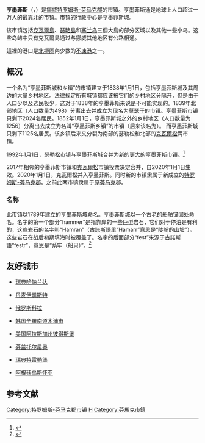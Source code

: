 {{Expand English|time=2016-1-11}}
{{noteTA
|T=zh-cn:哈默弗斯特;zh-hk:哈默弗斯特;zh-tw:亨墨菲斯
|1=zh-cn:哈默弗斯特;zh-hk:哈默弗斯特;zh-tw:亨墨菲斯
}}
{{Infobox Settlement
| name = 哈默弗斯特
| native_name = {{Lang|no|Hammerfest}}<br/>{{Lang|sme|Hámmerfeasta}}
| image_skyline = Hammerfest Juni 2005.jpg
| imagesize = 250px
| image_caption = 
| image_flag = 
| image_shield = Hammerfest official komm.svg
| pushpin_map = Norway
| pushpin_label_position = bottom
| subdivision_type = 国家
| subdivision_name = {{NOR}}
| subdivision_type1 = [[挪威行政区划|郡]]
| subdivision_name1 = [[特罗姆斯-芬马克郡|特罗姆斯-芬马克郡]]
| subdivision_type2 = 
| subdivision_name2 = 
| elevation_m = 
| elevation_ft = 
| area_total_km2 = 849
| population_as_of = 2005年
| population_total = 9261
| population_density_km2 = auto
| timezone = [[欧洲中部时间|CET]]
| utc_offset = +1
| timezone_DST = [[CEST|CEST]]
| utc_offset_DST = +2
| latd = 70
| latm = 39
| lats = 50
| latNS = N
| longd = 23
| longm = 41
| longs = 24
| longEW = E
| website =  
}}
'''亨墨菲斯'''（{{Lang-no|Hammerfest}}，{{Lang-sme|Hámmerfeasta}}）是[[挪威|挪威]][[特罗姆斯-芬马克郡|特罗姆斯-芬马克郡]]的市镇。亨墨菲斯通是地球上人口超过一万人的最靠北的市镇。市镇的行政中心是亨墨菲斯城。

该市镇包括[[克瓦爾島_(芬馬克郡)|克瓦爾島]]、[[瑟略島|瑟略島]]和[[塞兰岛|塞兰岛]]三個大島的部分区域以及其他一些小岛。这些岛屿中只有克瓦爾島通过{{le|克瓦尔松桥|Kvalsund Bridge}}与挪威其他地区有公路相通。

這裡的港口是[[北極圈|北極圈]]內少數的[[不凍港|不凍港]]之一。

== 概况 ==
一个名为“亨墨菲斯城和乡镇”的市镇建立于1838年1月1日，包括亨墨菲斯城及其周边的大量乡村地区。法律规定所有城镇都应该被它们的乡村地区分隔开，但是由于人口少以及选民极少，这对于1838年的亨墨菲斯来说是不可能实现的。1839年北部地区（人口数量为498）分离出去并成立为现名为[[莫瑟于|莫瑟于]]的市镇。亨墨菲斯市镇只剩下2024名居民。1852年1月1日，亨墨菲斯城之外的乡村地区（人口数量为1256）分离出去成立为名叫“亨墨菲斯乡镇”的市镇（后来该名为{{le|瑟勒松|Sørøysund}}）。 而亨墨菲斯城只剩下1125名居民。该乡镇后来又分裂为南部的瑟勒松和北部的[[克瓦爾松|克瓦爾松]]两市镇。

1992年1月1日，瑟勒松市镇与亨墨菲斯城合并为新的更大的亨墨菲斯市镇。<ref>{{cite web|first=Dag|last=Jukvam|publisher=Statistisk sentralbyrå|title=Historisk oversikt over endringer i kommune- og fylkesinndelingen|year=1999|url=http://www.ssb.no/emner/00/90/rapp_9913/rapp_9913.pdf|language=Norwegian|accessdate=2014-08-02|archive-date=2012-09-01|archive-url=https://web.archive.org/web/20120901160307/http://www.ssb.no/emner/00/90/rapp_9913/rapp_9913.pdf|dead-url=no}}</ref>

2017年相邻的亨墨菲斯市镇和[[克瓦爾松|克瓦爾松]]市镇投票决定合并，自2020年1月1日生效。2020年1月1日，克瓦爾松并入亨墨菲斯。同时新的市镇隶属于新成立的[[特罗姆斯-芬马克郡|特罗姆斯-芬马克郡]]。之前此两市镇隶属于原[[芬马克|芬马克]]郡。

===名称===
此市镇以1789年建立的亨墨菲斯城命名。亨墨菲斯城以一个古老的船舶锚固处命名。名字的第一个部分“hammer”是指靠岸的一些巨型岩石，它们对于停泊是有利的，这些岩石的名字叫“Hamran”（[[古諾斯語|古諾斯語]]里“Hamarr”意思是“陡峭的山坡”）。这些岩石在战后初期填海时被覆盖了。名字的后面部分“fest”来源于古諾斯語“festr”，意思是“系牢（船只）”。<ref>{{cite book |title=Aschehoug og Gyldendals store norske leksikon |last=Kortner |first=Olaf et al. |authorlink= |year=1993 |publisher=Kunnskapsforlaget |location=Oslo |isbn=82-573-0581-2 |volume=6 |page=354 |pages= |url=http://www.nb.no/utlevering/nb/03f532a1b9e0ac74e32c66ab5223fd51#&struct=DIV362 |accessdate= |language=Norwegian}}</ref>

== 友好城市 ==
* {{flagicon|Sweden}}[[瑞典|瑞典]][[哈帕兰达|哈帕兰达]]
* {{flagicon|Denmark}}[[丹麦|丹麦]][[伊凱斯特|伊凱斯特]]
* {{flagicon|Russia}}[[俄罗斯|俄罗斯]][[科拉|科拉]]
* {{flagicon|South Korea}}[[韩国|韩国]][[全羅南道|全羅南道]][[木浦市|木浦市]]
* {{flagicon|US}}[[美国|美国]][[彼得斯堡_(阿拉斯加州)|阿拉斯加州彼得斯堡]]
* {{flagicon|Finland}}[[芬兰|芬兰]][[托尔尼奥|托尔尼奥]]
* {{flagicon|Sweden}}[[瑞典|瑞典]][[特雷勒堡|特雷勒堡]]
* {{flagicon|Argentina}}[[阿根廷|阿根廷]][[乌斯怀亚|乌斯怀亚]]

== 参考文献 ==
{{Reflist|30em}}

{{Authority control}}
{{特罗姆斯-芬马克郡市镇列表}}

[[Category:特罗姆斯-芬马克郡市镇|Category:特罗姆斯-芬马克郡市镇]]
[[Category:芬马克郡城市|H]]
[[Category:芬馬克市鎮|Category:芬馬克市鎮]]